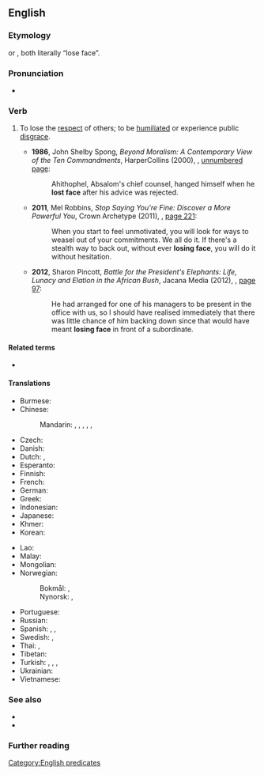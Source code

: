 ==English==
{{was wotd|2013|January|25}}
{{was wotd|2015|January|25}}

===Etymology===
{{calque|en|zh|-}} {{zh-l|丟臉|tr=diūliǎn}} or {{zh-l|丟面子|tr=diū miànzi}}, both literally “lose face”.

===Pronunciation===
* {{audio|en|en-au-lose face.ogg|Audio (AU)}}

===Verb===
{{en-verb|loses face|losing face|lost face}}

# {{lb|en|idiomatic}} To lose the [[respect]] of others; to be [[humiliate]]d or experience public [[disgrace]].
#* '''1986''', John Shelby Spong, ''Beyond Moralism: A Contemporary View of the Ten Commandments'', HarperCollins (2000), {{ISBN|9781878282149}}, [http://books.google.com/books?id=J7TT9J67GFcC&pg=PT101&dq=%22lost+face%2 unnumbered page]:
#*: Ahithophel, Absalom's chief counsel, hanged himself when he '''lost face''' after his advice was rejected.
#* '''2011''', Mel Robbins, ''Stop Saying You're Fine: Discover a More Powerful You'', Crown Archetype (2011), {{ISBN|9780307716729}}, [http://books.google.com/books?id=VHcJIPSajrcC&pg=PA221#v=onepage&q&f=false page 221]:
#*: When you start to feel unmotivated, you will look for ways to weasel out of your commitments. We all do it. If there's a stealth way to back out, without ever '''losing face''', you will do it without hesitation.
#* '''2012''', Sharon Pincott, ''Battle for the President's Elephants: Life, Lunacy and Elation in the African Bush'', Jacana Media (2012), {{ISBN|9781431403592}}, [http://books.google.com/books?id=GP-RtQMzxoAC&pg=PA97&dq=%22losing+face%22 page 97]:
#*: He had arranged for one of his managers to be present in the office with us, so I should have realised immediately that there was little chance of him backing down since that would have meant '''losing face''' in front of a subordinate.

====Related terms====
* {{l|en|loss of face}}

====Translations====
{{trans-top|lose respect of others}}
* Burmese: {{t-needed|my}}
* Chinese:
*: Mandarin: {{t+|cmn|丟臉|sc=Hani}}, {{t+|cmn|丢脸|tr=diūliǎn|sc=Hani}}, {{t+|cmn|丟人|sc=Hani}}, {{t+|cmn|丢人|tr=diūrén|sc=Hani}}, {{t+|cmn|丟面子|sc=Hani}}, {{t+|cmn|丢面子|tr=diū miànzi|sc=Hani}}
* Czech: {{t|cs|ztratit tvář}}
* Danish: {{t|da|tabe ansigt}}
* Dutch: {{t|nl|gezicht verliezen}}, {{l|nl|gezichtsverlies}} {{l|nl|lijden}}
* Esperanto: {{t-needed|eo}}
* Finnish: {{t+|fi|menettää kasvonsa}}
* French: {{t+|fr|perdre la face}}
* German: {{t+|de|das Gesicht verlieren}}
* Greek: {{t|el|ρεζιλεύομαι}}
* Indonesian: {{t|id|kehilangan muka}}
* Japanese: {{t|ja|面目を失う|tr=めんぼくをうしなう, menboku o ushinau|sc=Jpan}}
* Khmer: {{t+|km|ខ្មាស|tr=kmaah|sc=Khmr}}
* Korean: {{t|ko|체면을 잃다|sc=Kore}}
{{trans-mid}}
* Lao: {{t-needed|lo}}
* Malay: {{t-needed|ms}}
* Mongolian: {{t-needed|mn}}
* Norwegian:
*: Bokmål: {{t+|nb|tape ansikt}}, {{t|nb|miste ansikt}}
*: Nynorsk: {{t|nn|miste andlet}}, {{t|nn|miste ansikt}}
* Portuguese: {{t|pt|[[perder]] [[o]] [[respeito]]}}
* Russian: {{t|ru|потеря́ть лицо́|pf}}
* Spanish: {{t+|es|desprestigiarse}}, {{t|es|quedar mal parado}}, {{t|es|perder la cara}}
* Swedish: {{t|sv|förlora ansiktet}}, {{t|sv|tappa ansiktet}}
* Thai: {{t+|th|เสียหน้า}}, {{t|th|หน้าแหก}}
* Tibetan: {{t|bo|སྤམ་ཤོར}}
* Turkish: {{t|tr|itibarını kaybetmek}}, {{t|tr|mahçup olmak}}, {{t|tr|saygınlığını yitirmek}}, {{t+|tr|yüzü kalmamak}}
* Ukrainian: {{t|uk|втратити обличчя|pf|sc=Cyrl}}
* Vietnamese: {{t+|vi|mất mặt}}
{{trans-bottom}}

===See also===
* {{l|en|give face}}
* {{l|en|save face}}

===Further reading===
{{pedialite|Face (sociological concept)}}

[[Category:English predicates]]